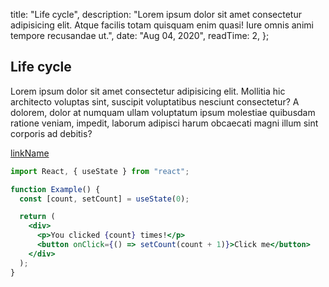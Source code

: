 
  title: "Life cycle",
  description:
    "Lorem ipsum dolor sit amet consectetur adipisicing elit. Atque facilis totam quisquam enim quasi! Iure omnis animi tempore recusandae ut.",
  date: "Aug 04, 2020",
  readTime: 2,
};


## Life cycle

Lorem ipsum dolor sit amet consectetur adipisicing elit. Mollitia hic architecto voluptas sint, suscipit voluptatibus nesciunt consectetur? A dolorem, dolor at numquam ullam voluptatum ipsum molestiae quibusdam ratione veniam, impedit, laborum adipisci harum obcaecati magni illum sint corporis ad debitis?

[linkName](https://selfpaths.com)

```jsx
import React, { useState } from "react";

function Example() {
  const [count, setCount] = useState(0);

  return (
    <div>
      <p>You clicked {count} times!</p>
      <button onClick={() => setCount(count + 1)}>Click me</button>
    </div>
  );
}
```
